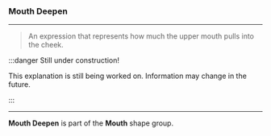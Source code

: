 
### Mouth Deepen

***

> An expression that represents how much the 
> upper mouth pulls into the cheek.

:::danger Still under construction!

This explanation is still being worked on. 
Information may change in the future.

:::

***

**Mouth Deepen** is part of 
the <ContextModal comp={MouthContext}><b>Mouth</b></ContextModal> 
shape group. 